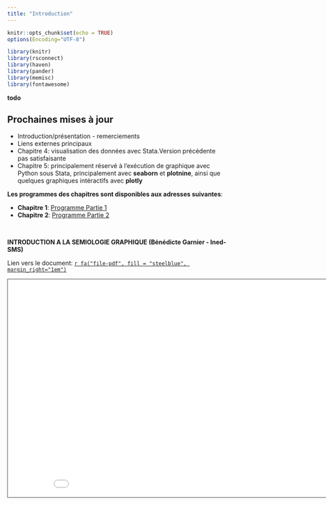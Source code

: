 ```yaml
---
title: "Introduction"
---
```



```r
knitr::opts_chunk$set(echo = TRUE)
options(Encoding="UTF-8")

library(knitr)
library(rsconnect)
library(haven)
library(pander)
library(memisc)
library(fontawesome)
```


**todo**   

::: {.callout-important}
## Prochaines mises à jour
* Introduction/présentation - remerciements 
* Liens externes principaux 
* Chapitre 4: visualisation des données avec Stata.Version précédente pas satisfaisante
* Chapitre 5: principalement réservé à l'exécution de graphique avec Python sous Stata, principalement avec **seaborn** et **plotnine**, ainsi que quelques graphiques intéractifs avec **plotly**
:::


**Les programmes des chapitres sont disponibles aux adresses suivantes**: 

* **Chapitre 1**: [Programme Partie 1](programme_p1.do)
* **Chapitre 2**: [Programme Partie 2](programme_p2.do)

<br>

**INTRODUCTION A LA SEMIOLOGIE GRAPHIQUE (Bénédicte Garnier - Ined-SMS)**

Lien vers le document: [`r fa("file-pdf", fill = "steelblue", margin_right="1em")`](BGIntro_ppt.pdf)

<iframe src="BGIntro_ppt.pdf" height="500" width="900" style="border: 1px solid #464646;" allowfullscreen="" allow="autoplay"></iframe>


